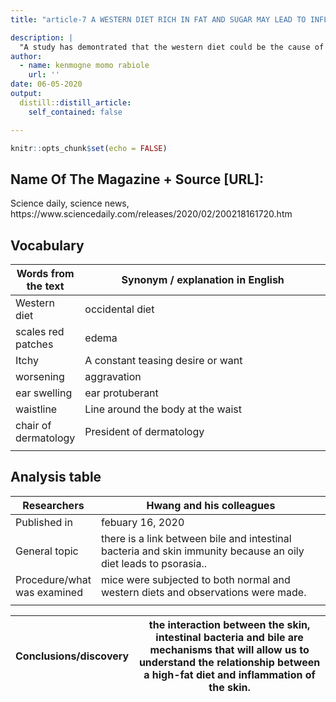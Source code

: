 ```yaml
---
title: "article-7 A WESTERN DIET RICH IN FAT AND SUGAR MAY LEAD TO INFLAMMATORY SKIN DISEASES SUCH AS PSORIASIS"

description: |
  "A study has demontrated that the western diet could be the cause of psoriasis this by the interaction between cholesteramine and biliary acid"
author:
  - name: kenmogne momo rabiole
    url: ''
date: 06-05-2020
output:
  distill::distill_article:
    self_contained: false

---
```


```r
knitr::opts_chunk$set(echo = FALSE)
```

## Name Of The Magazine + Source [URL]: 

Science daily, science news, 
https://www.sciencedaily.com/releases/2020/02/200218161720.htm

## Vocabulary 

|  Words from the text                      | Synonym / explanation in English                                                                                                                                  |
| ------------------------------------------| -------------------------------------------------------------------------------------------------------------------------------------------------------------------------|
|         Western diet                         |        occidental diet                                                                                                                                               |
| scales red patches                              |       edema                                                                                                      |
|         Itchy                         |        A constant teasing desire  or want                                                                                                                                               |
| worsening                               |        aggravation                                                                                                       |
|         ear swelling                         |       ear protuberant                                                                                                                                               |
| waistline                             |        Line around the body at the waist                                                                                                      |
|         chair of dermatology                       |        President of dermatology
|


## Analysis table 

|       Researchers                         |          Hwang and his colleagues         |
| ------------------------------------------|-------------------------------------------------------------------------------------------------------------------------------------|
| Published in                              | febuary 16, 2020                                    |
| General topic                             |   there is a link between bile and intestinal bacteria and skin immunity because an oily diet leads to psorasia..        |
| Procedure/what was examined               |    mice were subjected to both normal and western diets and observations were made.          
 |

| Conclusions/discovery                     |   the interaction between the skin, intestinal bacteria and bile are mechanisms that will allow us to understand the relationship between a high-fat diet and inflammation of the skin.             |
| ------------------------------------------|-------------------------------------------------------------------------------------------------------|


